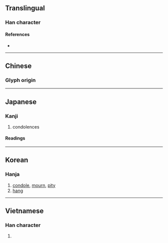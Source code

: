 {{also|弓|弖|吊}}
{{character info/new}}
==Translingual==

===Han character===
{{Han char|rn=57|rad=弓|as=01|sn=4|four=17527|canj=NL,XNL|ids=⿻弓丨}}

====References====
* {{Han ref|kx=0356.070|dkj=09698|dj=0671.270|hdz=20989.010|uh=5F14|ud=24340|bh=A4DD|bd=42205}}

----

==Chinese==

===Glyph origin===
{{Han etyl}}
{{zh-see|吊|v}}

----

==Japanese==

===Kanji===
{{ja-kanji|grade=c|rs=弓01}}

# condolences
====Readings====
{{ja-readings
|on=ちょう, てき
|kun=とむら-う, つる
}}

----

==Korean==

===Hanja===
{{ko-hanja|hangeul=[[조]], [[적]]|eumhun=|rv=jo, jeok|mr=cho, chŏk|y=co, cek}}

# [[condole]], [[mourn]], [[pity]]
# [[hang]]

----

==Vietnamese==

===Han character===
{{vi-readings|rs=弓01|hanviet=điếu}}

# {{defn|lang=vi|sort=弓01}}